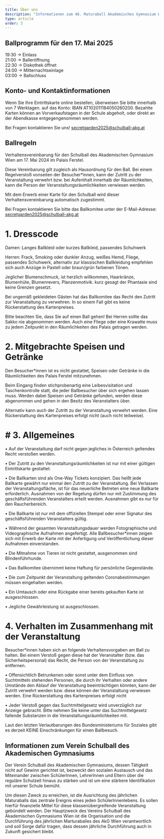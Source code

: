 ```yaml
---
title: Über uns
description: "Informationen zum 46. Maturaball Akademisches Gymnasium Wien"
type: article
order: 3
---
```


## Ballprogramm für den 17. Mai 2025

19:30 -> Einlass  
21:00 -> Balleröffnung  
22:30 -> Diskothek öffnet  
24:00 -> Mitternachtseinlage  
03:00 -> Ballschluss



## Konto- und Kontaktinformationen

Wenn Sie Ihre Eintrittskarte online bestellen, überweisen Sie bitte innerhalb von 7 Werktagen.
auf das Konto: IBAN AT102011184050260200.
Bezahlte Karten können an Vorverkaufstagen in der Schule abgeholt, oder direkt an der Abendkasse entgegengenommen werden.

Bei Fragen kontaktieren Sie uns!
secretgarden2025@schulball-akg.at

## Ballregeln 

Verhaltensvereinbarung für den Schulball des Akademischen Gymnasium Wien am 17. Mai 2024 im Palais Ferstel.

Diese Vereinbarung gilt zugleich als Hausordnung für den Ball. Bei einem Regelverstoß vonseiten der Besucher*innen, kann der Zutritt zu der Veranstaltung verwehrt bzw. bei Aufenthalt innerhalb der Räumlichkeiten, kann die Person der Veranstaltungsräumlichkeiten verwiesen werden.

Mit dem Erwerb einer Karte für den Schulball wird dieser Verhaltensvereinbarung automatisch zugestimmt.

Bei Fragen kontaktieren Sie bitte das Ballkomitee unter der E-Mail-Adresse:
secretgarden2025@schulball-akg.at

# 1. Dresscode

Damen: Langes Ballkleid oder kurzes Ballkleid, passendes Schuhwerk

Herren: Frack, Smoking oder dunkler Anzug, weißes Hemd, Fliege, passendes Schuhwerk, alternativ zur klassischen Ballkleidung empfehlen sich auch Anzüge in Pastell oder braun/grün farbenen Tönen.

Jeglicher Blumenschmuck, ist herzlich willkommen, Haarkränze, Blumenhüte, Blumenrevers, Planzenmotivik. kurz gesagt der Phantasie sind keine Grenzen gesetzt.

Bei ungemäß gekleideten Gästen hat das Ballkomitee das Recht den Zutritt zur Veranstaltung zu verwehren. In so einem Fall gibt es keine Rückerstattung des Kartenpreises.

Bitte beachten Sie, dass Sie auf einen Ball gehen! Bei Herren sollte das Sakko nie abgenommen werden. Auch eine Fliege oder eine Krawatte muss zu jedem Zeitpunkt in den Räumlichkeiten des Palais getragen werden.

# 2. Mitgebrachte Speisen und Getränke

Den Besucher*innen ist es nicht gestattet, Speisen oder Getränke in die Räumlichkeiten des Palais Ferstel mitzunehmen.

Beim Eingang finden stichprobenartig eine Leibesvisitation und Taschenkontrolle statt, die jeder Ballbesucher über sich ergehen lassen muss. Werden dabei Speisen und Getränke gefunden, werden diese abgenommen und gehen in den Besitz des Veranstalters über.

Alternativ kann auch der Zutritt zu der Veranstaltung verwehrt werden. Eine Rückerstattung des Kartenpreises erfolgt nicht (auch nicht teilweise).

# # 3. Allgemeines

• Auf der Veranstaltung darf nicht gegen jegliches in Österreich geltendes Recht verstoßen werden.

• Der Zutritt zu den Veranstaltungsräumlichkeiten ist nur mit einer gültigen Eintrittskarte gestattet.

• Die Ballkarten sind als One-Way Tickets konzipiert. Das heißt jede Ballkarte gewährt nur einmal den Zutritt zu der Veranstaltung. Bei Verlassen der Veranstaltungsfläche, ist für das neuerliche Betreten eine neue Ballkarte erforderlich. Ausnahmen von der Regelung dürfen nur mit Zustimmung des geschäftsführenden Veranstalters erteilt werden. Ausnahmen gibt es nur für den Raucherbereich.

• Die Ballkarte ist nur mit dem offiziellen Stempel oder einer Signatur des geschäftsführenden Veranstalters gültig.

• Während der gesamten Veranstaltungsdauer werden Fotographische und Videographische Aufnahmen angefertigt. Alle Ballbesucher*innen zeigen sich mit Erwerb der Karte mit der Anfertigung und Veröffentlichung dieser Aufnahmen einverstanden.

• Die Mitnahme von Tieren ist nicht gestattet, ausgenommen sind Blindenführhunde.

• Das Ballkomitee übernimmt keine Haftung für persönliche Gegenstände.

• Die zum Zeitpunkt der Veranstaltung geltenden Coronabestimmungen müssen eingehalten werden.

• Ein Umtausch oder eine Rückgabe einer bereits gekauften Karte ist ausgeschlossen.

• Jegliche Gewährleistung ist ausgeschlossen.

# 4. Verhalten im Zusammenhang mit der Veranstaltung

Besucher*innen haben sich an folgende Verhaltensvorgaben am Ball zu halten. Bei einem Verstoß gegen diese hat der Veranstalter (bzw. das Sicherheitspersonal) das Recht, die Person von der Veranstaltung zu entfernen.

• Offensichtlich Betrunkenen oder sonst unter dem Einfluss von Suchtmitteln stehenden Personen, die durch ihr Verhalten oder andere Umstände den Ablauf der Veranstaltung beeinträchtigen könnten, kann der Zutritt verwehrt werden bzw. diese können der Veranstaltung verwiesen werden. Eine Rückerstattung des Kartenpreises erfolgt nicht

• Jeder Verstoß gegen das Suchtmittelgesetz wird unverzüglich zur Anzeige gebracht. Bitte nehmen Sie keine unter das Suchtmittelgesetz fallende Substanzen in die Veranstaltungsräumlichkeiten mit.

Laut den letzten Verlautbarungen des Bundesministeriums für Soziales gibt es derzeit KEINE Einschränkungen für einen Ballbesuch.

## Informationen zum Verein Schulball des Akademischen Gymnasiums

Der Verein Schulball des Akademischen Gymnasiums, dessen Tätigkeit nicht auf Gewinn gerichtet ist, bezweckt den sozialen Austausch und das Miteinander zwischen SchülerInnen, LehrerInnen und Eltern über die reguläre Schulzeit hinaus zu stärken und ist um eine stärkere Identifikation mit unserer Schule bemüht.

Um diesen Zweck zu erreichen, ist die Ausrichtung des jährlichen Maturaballs das zentrale Ereignis eines jeden SchülerInnenlebens. Es sollen hierfür finanzielle Mittel für diese klassenübergreifende Veranstaltung gebündelt werden. Der Hauptzweck des Vereins Schulball des Akademischen Gymnasiums Wien ist die Organisation und die Durchführung des jährlichen Marturaballes des AkG Wien verantwortlich und soll Sorge dafür tragen, dass dessen jährliche Durchführung auch in Zukunft gesichert bleibt.
